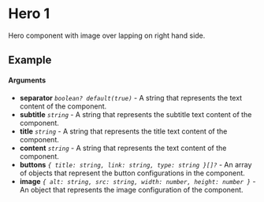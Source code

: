 
<Meta of={HeroImageOverlap} title="HeroImageOverlap" />

# Hero 1

Hero component with image over lapping on right hand side.

## Example

<Canvas of={HeroImageOverlap.Primary} />

#### Arguments

- **separator** _`boolean? default(true)`_ - A string that represents the text content of the component.
- **subtitle** _`string`_ - A string that represents the subtitle text content of the component.
- **title** _`string`_ - A string that represents the title text content of the component.
- **content** _`string`_ - A string that represents the text content of the component.
- **buttons** _`{ title: string, link: string, type: string }[]?`_ - An array of objects that represent the button configurations in the component.
- **image** _`{ alt: string, src: string, width: number, height: number }`_ - An object that represents the image configuration of the component.
